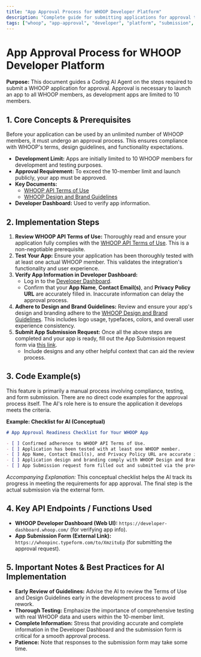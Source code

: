 ```yaml
---
title: "App Approval Process for WHOOP Developer Platform"
description: "Complete guide for submitting applications for approval to launch to all WHOOP members, covering requirements, testing, and the approval process."
tags: ["whoop", "app-approval", "developer", "platform", "submission", "review", "launch", "terms-of-use", "design-guidelines", "testing"]
---
```


# App Approval Process for WHOOP Developer Platform

**Purpose:** This document guides a Coding AI Agent on the steps required to submit a WHOOP application for approval. Approval is necessary to launch an app to all WHOOP members, as development apps are limited to 10 members.

## 1. Core Concepts & Prerequisites

Before your application can be used by an unlimited number of WHOOP members, it must undergo an approval process. This ensures compliance with WHOOP's terms, design guidelines, and functionality expectations.

*   **Development Limit:** Apps are initially limited to 10 WHOOP members for development and testing purposes.
*   **Approval Requirement:** To exceed the 10-member limit and launch publicly, your app must be approved.
*   **Key Documents:**
    *   [WHOOP API Terms of Use](https://developer.whoop.com/api-terms-of-use/)
    *   [WHOOP Design and Brand Guidelines](https://developer.whoop.com/docs/developing/design-guidelines)
*   **Developer Dashboard:** Used to verify app information.

## 2. Implementation Steps

1.  **Review WHOOP API Terms of Use:** Thoroughly read and ensure your application fully complies with the [WHOOP API Terms of Use](https://developer.whoop.com/api-terms-of-use/). This is a non-negotiable prerequisite.
2.  **Test Your App:** Ensure your application has been thoroughly tested with at least one actual WHOOP member. This validates the integration's functionality and user experience.
3.  **Verify App Information in Developer Dashboard:**
    *   Log in to the [Developer Dashboard](https://developer-dashboard.whoop.com/).
    *   Confirm that your **App Name**, **Contact Email(s)**, and **Privacy Policy URL** are accurately filled in. Inaccurate information can delay the approval process.
4.  **Adhere to Design and Brand Guidelines:** Review and ensure your app's design and branding adhere to the [WHOOP Design and Brand Guidelines](https://developer.whoop.com/docs/developing/design-guidelines). This includes logo usage, typefaces, colors, and overall user experience consistency.
5.  **Submit App Submission Request:** Once all the above steps are completed and your app is ready, fill out the App Submission request form via [this link](https://whoopinc.typeform.com/to/XmzituEp).
    *   Include designs and any other helpful context that can aid the review process.

## 3. Code Example(s)

This feature is primarily a manual process involving compliance, testing, and form submission. There are no direct code examples for the approval process itself. The AI's role here is to ensure the application it develops meets the criteria.

**Example: Checklist for AI (Conceptual)**
```markdown
# App Approval Readiness Checklist for Your WHOOP App

- [ ] Confirmed adherence to WHOOP API Terms of Use.
- [ ] Application has been tested with at least one WHOOP member.
- [ ] App Name, Contact Email(s), and Privacy Policy URL are accurate in Developer Dashboard.
- [ ] Application design and branding comply with WHOOP Design and Brand Guidelines.
- [ ] App Submission request form filled out and submitted via the provided link.
```
*Accompanying Explanation:* This conceptual checklist helps the AI track its progress in meeting the requirements for app approval. The final step is the actual submission via the external form.

## 4. Key API Endpoints / Functions Used

*   **WHOOP Developer Dashboard (Web UI):** `https://developer-dashboard.whoop.com/` (for verifying app info).
*   **App Submission Form (External Link):** `https://whoopinc.typeform.com/to/XmzituEp` (for submitting the approval request).

## 5. Important Notes & Best Practices for AI Implementation

*   **Early Review of Guidelines:** Advise the AI to review the Terms of Use and Design Guidelines early in the development process to avoid rework.
*   **Thorough Testing:** Emphasize the importance of comprehensive testing with real WHOOP data and users within the 10-member limit.
*   **Complete Information:** Stress that providing accurate and complete information in the Developer Dashboard and the submission form is critical for a smooth approval process.
*   **Patience:** Note that responses to the submission form may take some time.